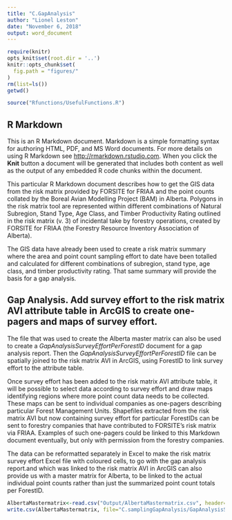 ---
title: "C.GapAnalysis"
author: "Lionel Leston"
date: "November 6, 2018"
output: word_document
---

```{r setup, echo=F, message=F, warning=F}
require(knitr)
opts_knit$set(root.dir = '..')
knitr::opts_chunk$set(
  fig.path = "figures/"
)
rm(list=ls())
getwd()
```

``` {r usefulfunc, echo=F}
source("Rfunctions/UsefulFunctions.R")
```

## R Markdown

This is an R Markdown document. Markdown is a simple formatting syntax for authoring HTML, PDF, and MS Word documents. For more details on using R Markdown see <http://rmarkdown.rstudio.com>. When you click the **Knit** button a document will be generated that includes both content as well as the output of any embedded R code chunks within the document. 

This particular R Markdown document describes how to get the GIS data from the risk matrix provided by FORSITE for FRIAA and the point counts collated by the Boreal Avian Modelling Project (BAM) in Alberta. Polygons in the risk matrix tool are represented within different combinations of Natural Subregion, Stand Type, Age Class, and Timber Productivity Rating outlined in the risk matrix (v. 3) of incidental take by forestry operations, created by FORSITE for FRIAA (the Forestry Resource Inventory Association of Alberta). 

The GIS data have already been used to create a risk matrix summary where the area and
point count sampling effort to date have been totalled and calculated for different combinations of subregion, stand type, age class, and timber productivity rating. That
same summary will provide the basis for a gap analysis.

## Gap Analysis. Add survey effort to the risk matrix AVI attribute table in ArcGIS to create one-pagers and maps of survey effort.

The file that was used to create the Alberta master matrix can also be used to create a  *GapAnalysisSurveyEffortPerForestID* document for a gap analysis report. Then the  *GapAnalysisSurveyEffortPerForestID* file can be spatially joined to the risk matrix AVI in ArcGIS, using ForestID to link survey effort to the attribute table. 

Once survey effort has been added to the risk matrix AVI attribute table, it will be possible to select data according to survey effort and draw maps identifying regions where more point count data needs to be collected. These maps can be sent to individual companies as one-pagers describing particular Forest Management Units. Shapefiles extracted from the risk matrix AVI but now containing survey effort for particular ForestIDs can be sent to forestry companies that have contributed to FORSITE's risk matrix via FRIAA. Examples of such one-pagers could be linked to this Markdown document eventually, but only with permission from the forestry companies.

The data can be reformatted separately in Excel to make the risk matrix survey effort Excel file with coloured cells, to go with the gap analysis report.and which was linked to the risk matrix AVI in ArcGIS can also provide us with a master matrix for Alberta, to be linked to the actual individual point counts rather than just the summarized point count totals per ForestID.

```{r create-Alberta-mastermatrix, echo=FALSE}
AlbertaMastermatrix<-read.csv("Output/AlbertaMastermatrix.csv", header=TRUE)
write.csv(AlbertaMastermatrix, file="C.samplingGapAnalysis/GapAnalysisSurveyEffortPerForestID.csv")

```

